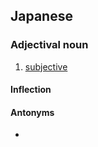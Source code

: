 ==Japanese==
{{ja-kanjitab|しゅ|かん|てき|yomi=on}}

===Adjectival noun===
{{ja-adj|infl=na|しゅかんてき}}

# [[subjective]]

====Inflection====
{{ja-na|しゅかんてき}}

====Antonyms====
* {{ja-r|客観的|きゃっかんてき}}